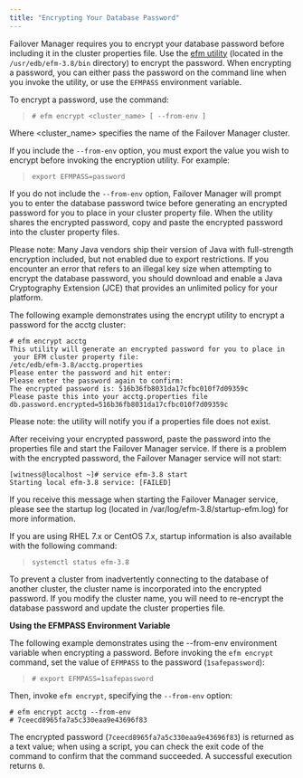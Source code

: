 ```yaml
---
title: "Encrypting Your Database Password"
---
```


<div id="encrypting_database_password" class="registered_link"></div>


Failover Manager requires you to encrypt your database password before including it in the cluster properties file. Use the [efm utility](../../#efm_encrypt) (located in the `/usr/edb/efm-3.8/bin` directory) to encrypt the password. When encrypting a password, you can either pass the password on the command line when you invoke the utility, or use the `EFMPASS` environment variable.

To encrypt a password, use the command:

> `# efm encrypt <cluster_name> [ --from-env ]`

Where &lt;cluster\_name&gt; specifies the name of the Failover Manager cluster.

If you include the `--from-env` option, you must export the value you wish to encrypt before invoking the encryption utility. For example:

> `export EFMPASS=password`

If you do not include the `--from-env` option, Failover Manager will prompt you to enter the database password twice before generating an encrypted password for you to place in your cluster property file. When the utility shares the encrypted password, copy and paste the encrypted password into the cluster property files.

Please note: Many Java vendors ship their version of Java with full-strength encryption included, but not enabled due to export restrictions. If you encounter an error that refers to an illegal key size when attempting to encrypt the database password, you should download and enable a Java Cryptography Extension (JCE) that provides an unlimited policy for your platform.

The following example demonstrates using the encrypt utility to encrypt a password for the acctg cluster:

    # efm encrypt acctg
    This utility will generate an encrypted password for you to place in
     your EFM cluster property file:
    /etc/edb/efm-3.8/acctg.properties
    Please enter the password and hit enter:
    Please enter the password again to confirm:
    The encrypted password is: 516b36fb8031da17cfbc010f7d09359c
    Please paste this into your acctg.properties file
    db.password.encrypted=516b36fb8031da17cfbc010f7d09359c

Please note: the utility will notify you if a properties file does not exist.

After receiving your encrypted password, paste the password into the properties file and start the Failover Manager service. If there is a problem with the encrypted password, the Failover Manager service will not start:

    [witness@localhost ~]# service efm-3.8 start
    Starting local efm-3.8 service: [FAILED]

If you receive this message when starting the Failover Manager service, please see the startup log (located in /var/log/efm-3.8/startup-efm.log) for more information.

If you are using RHEL 7.x or CentOS 7.x, startup information is also available with the following command:

> `systemctl status efm-3.8`

To prevent a cluster from inadvertently connecting to the database of another cluster, the cluster name is incorporated into the encrypted password. If you modify the cluster name, you will need to re-encrypt the database password and update the cluster properties file.

**Using the EFMPASS Environment Variable**

The following example demonstrates using the --from-env environment variable when encrypting a password. Before invoking the `efm encrypt` command, set the value of `EFMPASS` to the password (`1safepassword`):

> `# export EFMPASS=1safepassword`

Then, invoke `efm encrypt`, specifying the `--from-env` option:

    # efm encrypt acctg --from-env
    # 7ceecd8965fa7a5c330eaa9e43696f83

The encrypted password (`7ceecd8965fa7a5c330eaa9e43696f83`) is returned as a text value; when using a script, you can check the exit code of the command to confirm that the command succeeded. A successful execution returns `0`.
